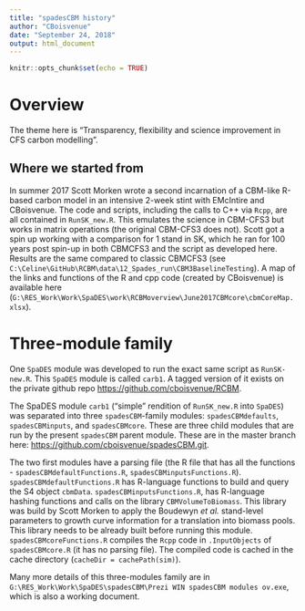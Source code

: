 ```yaml
---
title: "spadesCBM history"
author: "CBoisvenue"
date: "September 24, 2018"
output: html_document
---
```


```r
knitr::opts_chunk$set(echo = TRUE)
```

# Overview

The theme here is "Transparency, flexibility and science improvement in CFS carbon modelling". 

## Where we started from

In summer 2017 Scott Morken wrote a second incarnation of a CBM-like R-based carbon model in an intensive 2-week stint with EMcIntire and CBoisvenue.
The code and scripts, including the calls to C++ via `Rcpp`, are all contained in `RunSK_new.R`.
This emulates the science in CBM-CFS3 but works in matrix operations (the original CBM-CFS3 does not).
Scott got a spin up working with a comparison for 1 stand in SK, which he ran for 100 years post spin-up in both CBMCFS3 and the script as developed here.
Results are the same compared to classic CBMCFS3 (see `C:\Celine\GitHub\RCBM\data\12_Spades_run\CBM3BaselineTesting`).
A map of the links and functions of the R and cpp code (created by CBoisvenue) is available here (`G:\RES_Work\Work\SpaDES\work\RCBMoverview\June2017CBMcore\cbmCoreMap.xlsx`).

# Three-module family

One `SpaDES` module was developed to run the exact same script as `RunSK-new.R`.
This `SpaDES` module is called `carb1`.
A tagged version of it exists on the private github repo <https://github.com/cboisvenue/RCBM>.

The SpaDES module `carb1` ("simple" rendition of `RunSK_new.R` into `SpaDES`) was separated into three `spadesCBM`-family modules: `spadesCBMdefaults`, `spadesCBMinputs`, and `spadesCBMcore`.
These are three child modules that are run by the present `spadesCBM` parent module.
These are in the master branch here: <https://github.com/cboisvenue/spadesCBM.git>.

The two first modules have a parsing file (the R file that has all the functions - `spadesCBMdefaultFunctions.R`, `spadesCBMinputsFunctions.R`).
`spadesCBMdefaultFunctions.R` has R-language functions to build and query the S4 object `cbmData`.
`spadesCBMinputsFunctions.R`, has R-language hashing functions and calls on the library `CBMVolumeToBiomass`.
This library was build by Scott Morken to apply the Boudewyn _et al._ stand-level parameters to growth curve information for a translation into biomass pools.
This library needs to be already built before running this module.
`spadesCBMcoreFunctions.R` compiles the `Rcpp` code in `.InputObjects` of `spadesCBMcore.R` (it has no parsing file).
The compiled code is cached in the cache directory (`cacheDir = cachePath(sim)`).

Many more details of this three-modules family are in `G:\RES_Work\Work\SpaDES\spadesCBM\Prezi WIN spadesCBM modules ov.exe`, which is also a working document.
